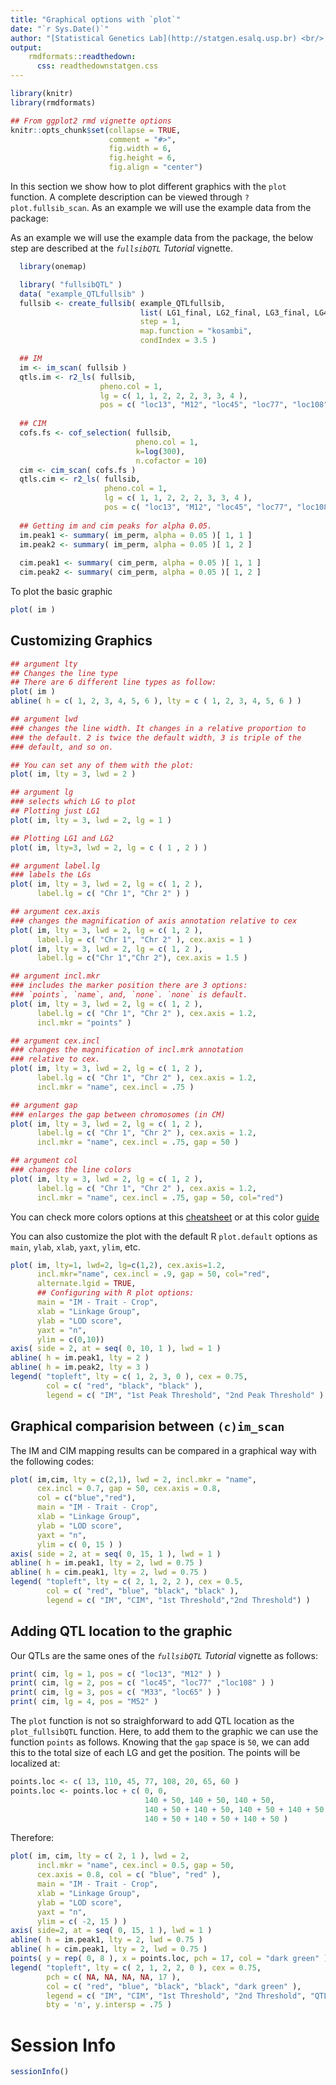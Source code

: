```yaml
---
title: "Graphical options with `plot`"
date: "`r Sys.Date()`"
author: "[Statistical Genetics Lab](http://statgen.esalq.usp.br) <br/> Department of Genetics <br/> Luiz de Queiroz College of Agriculture <br/> University of São Paulo"
output:
    rmdformats::readthedown:
      css: readthedownstatgen.css
---
```


```r
library(knitr)
library(rmdformats)

## From ggplot2 rmd vignette options
knitr::opts_chunk$set(collapse = TRUE,
                      comment = "#>", 
                      fig.width = 6, 
                      fig.height = 6, 
                      fig.align = "center")
```

In this section we show how to plot different graphics with the `plot` function. A complete description can be viewed through `?plot.fullsib_scan`. As an example we will use the example data from the package:

As an example we will use the example data from the package, the below step are described at the *`fullsibQTL` Tutorial* vignette.
```r
  library(onemap)
```

```r
  library( "fullsibQTL" )
  data( "example_QTLfullsib" )
  fullsib <- create_fullsib( example_QTLfullsib,
                             list( LG1_final, LG2_final, LG3_final, LG4_final ),
                             step = 1,
                             map.function = "kosambi",
                             condIndex = 3.5 )

  ## IM
  im <- im_scan( fullsib )
  qtls.im <- r2_ls( fullsib, 
                    pheno.col = 1, 
                    lg = c( 1, 1, 2, 2, 2, 3, 3, 4 ),
                    pos = c( "loc13", "M12", "loc45", "loc77", "loc108", "M33", "loc65", "M52" ) )
  
  ## CIM
  cofs.fs <- cof_selection( fullsib, 
                            pheno.col = 1, 
                            k=log(300), 
                            n.cofactor = 10)
  cim <- cim_scan( cofs.fs )
  qtls.cim <- r2_ls( fullsib, 
                     pheno.col = 1, 
                     lg = c( 1, 1, 2, 2, 2, 3, 3, 4 ),
                     pos = c( "loc13", "M12", "loc45", "loc77", "loc108", "M33", "loc65", "M52" ) )
  
  ## Getting im and cim peaks for alpha 0.05.
  im.peak1 <- summary( im_perm, alpha = 0.05 )[ 1, 1 ]
  im.peak2 <- summary( im_perm, alpha = 0.05 )[ 1, 2 ]
  
  cim.peak1 <- summary( cim_perm, alpha = 0.05 )[ 1, 1 ]
  cim.peak2 <- summary( cim_perm, alpha = 0.05 )[ 1, 2 ]
```

To plot the basic graphic
```r
plot( im )
```

## Customizing Graphics
```r
## argument lty
## Changes the line type
## There are 6 different line types as follow:
plot( im )
abline( h = c( 1, 2, 3, 4, 5, 6 ), lty = c ( 1, 2, 3, 4, 5, 6 ) )

## argument lwd
### changes the line width. It changes in a relative proportion to 
### the default. 2 is twice the default width, 3 is triple of the 
### default, and so on.

## You can set any of them with the plot:
plot( im, lty = 3, lwd = 2 )

## argument lg
### selects which LG to plot
## Plotting just LG1
plot( im, lty = 3, lwd = 2, lg = 1 )

## Plotting LG1 and LG2
plot( im, lty=3, lwd = 2, lg = c ( 1 , 2 ) )

## argument label.lg
### labels the LGs
plot( im, lty = 3, lwd = 2, lg = c( 1, 2 ), 
      label.lg = c( "Chr 1", "Chr 2" ) )

## argument cex.axis  
### changes the magnification of axis annotation relative to cex
plot( im, lty = 3, lwd = 2, lg = c( 1, 2 ), 
      label.lg = c( "Chr 1", "Chr 2" ), cex.axis = 1 )
plot( im, lty = 3, lwd = 2, lg = c( 1, 2 ), 
      label.lg = c("Chr 1","Chr 2"), cex.axis = 1.5 )

## argument incl.mkr
### includes the marker position there are 3 options: 
### `points`, `name`, and, `none`. `none` is default.
plot( im, lty = 3, lwd = 2, lg = c( 1, 2 ), 
      label.lg = c( "Chr 1", "Chr 2" ), cex.axis = 1.2, 
      incl.mkr = "points" )

## argument cex.incl
### changes the magnification of incl.mrk annotation 
### relative to cex.
plot( im, lty = 3, lwd = 2, lg = c( 1, 2 ), 
      label.lg = c( "Chr 1", "Chr 2" ), cex.axis = 1.2, 
      incl.mkr = "name", cex.incl = .75 )

## argument gap
### enlarges the gap between chromosomes (in CM)
plot( im, lty = 3, lwd = 2, lg = c( 1, 2 ), 
      label.lg = c( "Chr 1", "Chr 2" ), cex.axis = 1.2, 
      incl.mkr = "name", cex.incl = .75, gap = 50 )

## argument col
### changes the line colors
plot( im, lty = 3, lwd = 2, lg = c( 1, 2 ), 
      label.lg = c( "Chr 1", "Chr 2" ), cex.axis = 1.2, 
      incl.mkr = "name", cex.incl = .75, gap = 50, col="red")
```

You can check more colors options at this [cheatsheet](https://www.nceas.ucsb.edu/~frazier/RSpatialGuides/colorPaletteCheatsheet.pdf) or at this color [guide](http://www.stat.columbia.edu/~tzheng/files/Rcolor.pdf) 

You can also customize the plot with the default R `plot.default` options as `main`, `ylab`, `xlab`, `yaxt`, `ylim`, etc. 

```r
plot( im, lty=1, lwd=2, lg=c(1,2), cex.axis=1.2, 
      incl.mkr="name", cex.incl = .9, gap = 50, col="red", 
      alternate.lgid = TRUE,
      ## Configuring with R plot options:
      main = "IM - Trait - Crop", 
      xlab = "Linkage Group", 
      ylab = "LOD score", 
      yaxt = "n",
      ylim = c(0,10))
axis( side = 2, at = seq( 0, 10, 1 ), lwd = 1 )
abline( h = im.peak1, lty = 2 )
abline( h = im.peak2, lty = 3 )
legend( "topleft", lty = c( 1, 2, 3, 0 ), cex = 0.75, 
        col = c( "red", "black", "black" ), 
        legend = c( "IM", "1st Peak Threshold", "2nd Peak Threshold" ) )
```

## Graphical comparision between `(c)im_scan`
The IM and CIM mapping results can be compared in a graphical way with the following codes:
```r
plot( im,cim, lty = c(2,1), lwd = 2, incl.mkr = "name", 
      cex.incl = 0.7, gap = 50, cex.axis = 0.8, 
      col = c("blue","red"),
      main = "IM - Trait - Crop", 
      xlab = "Linkage Group", 
      ylab = "LOD score", 
      yaxt = "n",
      ylim = c( 0, 15 ) )
axis( side = 2, at = seq( 0, 15, 1 ), lwd = 1 )
abline( h = im.peak1, lty = 2, lwd = 0.75 )
abline( h = cim.peak1, lty = 2, lwd = 0.75 )
legend( "topleft", lty = c( 2, 1, 2, 2 ), cex = 0.5, 
        col = c( "red", "blue", "black", "black" ), 
        legend = c( "IM", "CIM", "1st Threshold","2nd Threshold") )
```

## Adding QTL location to the graphic
Our QTLs are the same ones of the *`fullsibQTL` Tutorial* vignette as follows:
```r
print( cim, lg = 1, pos = c( "loc13", "M12" ) )
print( cim, lg = 2, pos = c( "loc45", "loc77" ,"loc108" ) )
print( cim, lg = 3, pos = c( "M33", "loc65" ) )
print( cim, lg = 4, pos = "M52" )
```
The `plot` function is not so straighforward to add QTL location as the `plot_fullsibQTL` function. Here, to add them to the graphic we can use the function `points` as follows. Knowing that the `gap` space is `50`, we can add this to the total size of each LG and get the position. The points will be localized at:
```r
points.loc <- c( 13, 110, 45, 77, 108, 20, 65, 60 )
points.loc <- points.loc + c( 0, 0,
                              140 + 50, 140 + 50, 140 + 50,
                              140 + 50 + 140 + 50, 140 + 50 + 140 + 50,
                              140 + 50 + 140 + 50 + 140 + 50 )
```
Therefore:
```r
plot( im, cim, lty = c( 2, 1 ), lwd = 2, 
      incl.mkr = "name", cex.incl = 0.5, gap = 50,
      cex.axis = 0.8, col = c( "blue", "red" ),
      main = "IM - Trait - Crop", 
      xlab = "Linkage Group", 
      ylab = "LOD score", 
      yaxt = "n",
      ylim = c( -2, 15 ) )
axis( side=2, at = seq( 0, 15, 1 ), lwd = 1 )
abline( h = im.peak1, lty = 2, lwd = 0.75 )
abline( h = cim.peak1, lty = 2, lwd = 0.75 )
points( y = rep( 0, 8 ), x = points.loc, pch = 17, col = "dark green" )
legend( "topleft", lty = c( 2, 1, 2, 2, 0 ), cex = 0.75, 
        pch = c( NA, NA, NA, NA, 17 ), 
        col = c( "red", "blue", "black", "black", "dark green" ), 
        legend = c( "IM", "CIM", "1st Threshold", "2nd Threshold", "QTL"),
        bty = 'n', y.intersp = .75 )
```

# Session Info

```r
sessionInfo()
```